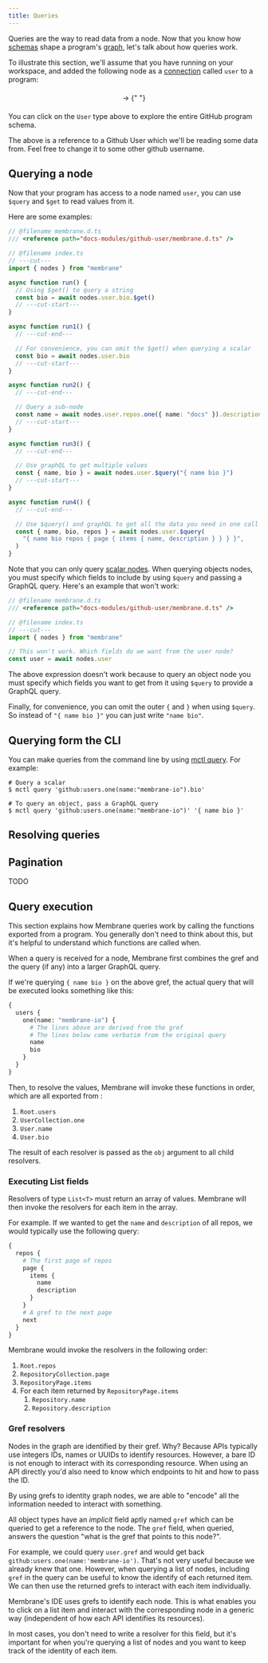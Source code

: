 ```yaml
---
title: Queries
---
```



Queries are the way to read data from a node. Now that you know how [schemas](/concepts/schema) shape a program's
[graph](/concepts/the-graph), let's talk about how queries work.

To illustrate this section, we'll assume that you have <Package name="github" /> running on your workspace, and added the following node as a [connection](/concepts/connections) called `user` to a program:

<div style="flex-grow: 1; display: flex; flex-direction: row; gap: 16px; align-items: center; justify-content: center; padding: 6px 2ex;">
  <Gref value="github:users.one(name:'membrane-io')" />
  <span>→</span>
  <Type
    client:load
    typed={{ type: `User` }}
    packageName="github"
    memconfig={githubMemconfig}
  />{" "}
</div>

You can click on the `User` type above to explore the entire GitHub program schema.

The above is a reference to a Github User which we'll be reading some data from. Feel free to change it to some other github username.

## Querying a node

Now that your program has access to a node named `user`, you can use `$query` and `$get` to read values from it.

Here are some examples:

```ts twoslash /= (await.*)/
// @filename membrane.d.ts
/// <reference path="docs-modules/github-user/membrane.d.ts" />

// @filename index.ts
// ---cut---
import { nodes } from "membrane"

async function run() {
  // Using $get() to query a string
  const bio = await nodes.user.bio.$get()
  // ---cut-start---
}

async function run1() {
  // ---cut-end---

  // For convenience, you can omit the $get() when querying a scalar
  const bio = await nodes.user.bio
  // ---cut-start---
}

async function run2() {
  // ---cut-end---

  // Query a sub-node
  const name = await nodes.user.repos.one({ name: "docs" }).description
  // ---cut-start---
}

async function run3() {
  // ---cut-end---

  // Use graphQL to get multiple values
  const { name, bio } = await nodes.user.$query("{ name bio }")
  // ---cut-start---
}

async function run4() {
  // ---cut-end---

  // Use $query() and graphQL to get all the data you need in one call
  const { name, bio, repos } = await nodes.user.$query(
    "{ name bio repos { page { items { name, description } } } }",
  )
}
```

Note that you can only query [scalar nodes](/concepts/schema#scalars-primitive-types). When querying objects nodes, you must specify
which fields to include by using `$query` and passing a GraphQL query. Here's an example that won't work:

```ts twoslash "await nodes.user"
// @filename membrane.d.ts
/// <reference path="docs-modules/github-user/membrane.d.ts" />

// @filename index.ts
// ---cut---
import { nodes } from "membrane"

// This won't work. Which fields do we want from the user node?
const user = await nodes.user
```

The above expression doesn't work because to query an object node you must specify which fields you want to get from it
using `$query` to provide a GraphQL query.

Finally, for convenience, you can omit the outer `{` and `}` when using `$query`. So instead of `"{ name bio }"` you can just write `"name bio"`.

## Querying form the CLI

You can make queries from the command line by using [mctl query](/reference/cli#query). For example:

```shellsession
# Query a scalar
$ mctl query 'github:users.one(name:"membrane-io").bio'

# To query an object, pass a GraphQL query
$ mctl query 'github:users.one(name:"membrane-io")' '{ name bio }'
```

## Resolving queries

## Pagination

TODO

## Query execution

This section explains how Membrane queries work by calling the functions exported from a program. You generally
don't need to think about this, but it's helpful to understand which functions are called when.

When a query is received for a node, Membrane first combines the gref and the query (if any) into a larger GraphQL query.

If we're querying `{ name bio }` on the above gref, the actual query that will be executed looks something like this:

```graphql
{
  users {
    one(name: "membrane-io") {
      # The lines above are derived from the gref
      # The lines below come verbatim from the original query
      name
      bio
    }
  }
}
```

Then, to resolve the values, Membrane will invoke these functions in order, which are all exported from <Package name="github" />:

1. `Root.users`
2. `UserCollection.one`
3. `User.name`
4. `User.bio`

The result of each resolver is passed as the `obj` argument to all child resolvers.

### Executing List fields

Resolvers of type `List<T>` must return an array of values. Membrane will then invoke the resolvers for each item in the array.

For example. If we wanted to get the `name` and `description` of all repos, we would typically use the following query:

```graphql
{
  repos {
    # The first page of repos
    page {
      items {
        name
        description
      }
    }
    # A gref to the next page
    next
  }
}
```

Membrane would invoke the resolvers in the following order:

1. `Root.repos`
2. `RepositoryCollection.page`
3. `RepositoryPage.items`
4. For each item returned by `RepositoryPage.items`
   1. `Repository.name`
   1. `Repository.description`

### Gref resolvers

Nodes in the graph are identified by their gref. Why? Because APIs typically use integers IDs, names or UUIDs to identify resources. However, a bare ID is not enough to interact with its corresponding resource. When using an API directly you'd also need to know which endpoints to hit and how to pass the ID.

By using grefs to identity graph nodes, we are able to "encode" all the information needed to interact with something.

All object types have an _implicit_ field aptly named `gref` which can be queried to get a reference to the node. The `gref` field, when queried, answers the question "what is the gref that points to this node?".

For example, we could query `user.gref` and would get back `github:users.one(name:'membrane-io')`. That's not very useful because we already knew that one. However, when querying a list of nodes, including `gref` in the query can be useful to know the identify of each returned item. We can then use the returned grefs to interact with each item individually.

Membrane's IDE uses grefs to identify each node. This is what enables you to click on a list item and interact with the corresponding node in a generic way (independent of how each API identifies its resources).

In most cases, you don't need to write a resolver for this field, but it's important for when you're querying a list of
nodes and you want to keep track of the identity of each item.
